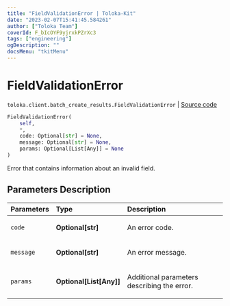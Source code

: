 ```yaml
---
title: "FieldValidationError | Toloka-Kit"
date: "2023-02-07T15:41:45.584261"
author: ["Toloka Team"]
coverId: F_bIcOYF9yjrxkPZrXc3
tags: ["engineering"]
ogDescription: ""
docsMenu: "tkitMenu"
---
```


# FieldValidationError
`toloka.client.batch_create_results.FieldValidationError` | [Source code](https://github.com/Toloka/toloka-kit/blob/v1.1.3/src/client/batch_create_results.py#L16)

```python
FieldValidationError(
    self,
    *,
    code: Optional[str] = None,
    message: Optional[str] = None,
    params: Optional[List[Any]] = None
)
```

Error that contains information about an invalid field.

## Parameters Description

| Parameters | Type | Description |
| :----------| :----| :-----------|
`code`|**Optional\[str\]**|<p>An error code.</p>
`message`|**Optional\[str\]**|<p>An error message.</p>
`params`|**Optional\[List\[Any\]\]**|<p>Additional parameters describing the error.</p>